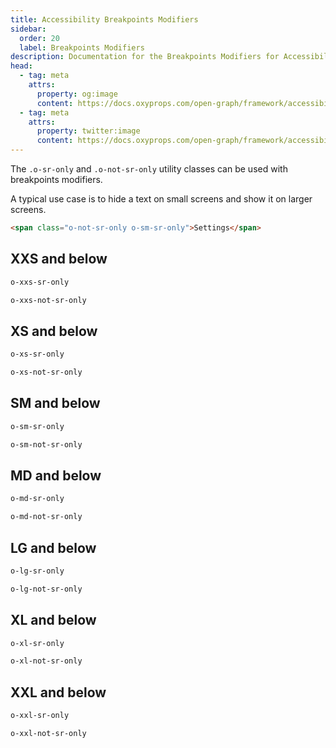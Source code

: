```yaml
---
title: Accessibility Breakpoints Modifiers
sidebar:
  order: 20
  label: Breakpoints Modifiers
description: Documentation for the Breakpoints Modifiers for Accessibility classes.
head:
  - tag: meta
    attrs:
      property: og:image
      content: https://docs.oxyprops.com/open-graph/framework/accessibility/breakpoints-modifiers.png
  - tag: meta
    attrs:
      property: twitter:image
      content: https://docs.oxyprops.com/open-graph/framework/accessibility/breakpoints-modifiers.png
---
```


The `.o-sr-only` and `.o-not-sr-only` utility classes can be used with breakpoints modifiers.

A typical use case is to hide a text on small screens and show it on larger screens.

```html title="Example combined usage"
<span class="o-not-sr-only o-sm-sr-only">Settings</span>
```

## XXS and below
```html title="SR Only"
o-xxs-sr-only
```
```html title="Not SR Only"
o-xxs-not-sr-only
```

## XS and below
```html title="SR Only"
o-xs-sr-only
```
```html title="Not SR Only"
o-xs-not-sr-only
```

## SM and below
```html title="SR Only"
o-sm-sr-only
```
```html title="Not SR Only"
o-sm-not-sr-only
```

## MD and below
```html title="SR Only"
o-md-sr-only
```
```html title="Not SR Only"
o-md-not-sr-only
```

## LG and below
```html title="SR Only"
o-lg-sr-only
```
```html title="Not SR Only"
o-lg-not-sr-only
```

## XL and below
```html title="SR Only"
o-xl-sr-only
```
```html title="Not SR Only"
o-xl-not-sr-only
```

## XXL and below
```html title="SR Only"
o-xxl-sr-only
```
```html title="Not SR Only"
o-xxl-not-sr-only
```